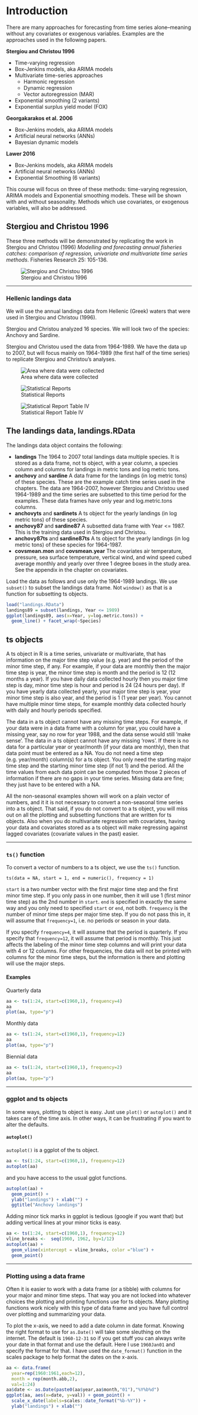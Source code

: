# Introduction

There are many approaches for forecasting from time series alone--meaning without any covariates or exogenous variables. Examples are the approaches used in the following papers.

**Stergiou and Christou 1996**

- Time-varying regression
- Box-Jenkins models, aka ARIMA models
- Multivariate time-series approaches
    - Harmonic regression
    - Dynamic regression
    - Vector autoregression (MAR)
- Exponential smoothing (2 variants)
- Exponential surplus yield model (FOX)

**Georgakarakos et al. 2006**

- Box-Jenkins models, aka ARIMA models
- Artificial neural networks (ANNs)
- Bayesian dynamic models

**Lawer 2016**

- Box-Jenkins models, aka ARIMA models
- Artificial neural networks (ANNs)
- Exponential Smoothing (6 variants)

This course will focus on three of these methods: time-varying regression, ARIMA models and Exponential smoothing models.  These will be shown with and without seasonality.  Methods which use covariates, or exogenous variables, will also be addressed.

## Stergiou and Christou 1996

These three methods will be demonstrated by replicating the work in Stergiou and Christou (1996) *Modelling and forecasting annual fisheries catches: comparison of regression, univariate and multivariate time series methods*. Fisheries Research 25: 105-136.

![Stergiou and Christou 1996](./figs/StergiouChristou1996.png)



---

### Hellenic landings data

We will use the annual landings data from Hellenic (Greek) waters that were used in Stergiou and Christou (1996). 

Stergiou and Christou analyzed 16 species.  We will look two of the species: Anchovy and Sardine.  

Stergiou and Christou used the data from 1964-1989.  We have the data up to 2007, but will focus mainly on 1964-1989 (the first half of the time series) to replicate Stergiou and Christou's analyses.


![Area where data were collected](./figs/Greece.png)


![Statistical Reports](./figs/StatisticalReportCover.png)


![Statistical Report Table IV](./figs/StatisticalReportTableIV.png)

## The landings data, landings.RData

The landings data object contains the following:

* **landings** The 1964 to 2007 total landings data multiple species.  It is stored as a data frame, not ts object, with a year column, a species column and columns for landings in metric tons and log metric tons.
* **anchovy** and **sardine** A data frame for the landings (in log metric tons) of these species.  These are the example catch time series used in the chapters.  The data are 1964-2007, however Stergiou and Christou used 1964-1989 and the time series are subsetted to this time period for the examples.  These data frames have only year and log.metric.tons columns.
* **anchovyts** and **sardinets** A ts object for the yearly landings (in log metric tons) of these species.
* **anchovy87** and **sardine87** A subsetted data frame with Year <= 1987.  This is the training data used in Stergiou and Christou.
* **anchovy87ts** and **sardine87ts** A ts object for the yearly landings (in log metric tons) of these species for 1964-1987.
* **covsmean.mon** and **covsmean.year** The covariates air temperature, pressure, sea surface temperature, vertical wind, and wind speed cubed average monthly and yearly over three 1 degree boxes in the study area.  See the appendix in the chapter on covariates.

Load the data as follows and use only the 1964-1989 landings.  We use `subset()` to subset the landings data frame.  Not `window()` as that is a function for subsetting ts objects.

```r
load("landings.RData")
landings89 = subset(landings, Year <= 1989)
ggplot(landings89, aes(x=Year, y=log.metric.tons)) +
  geom_line() + facet_wrap(~Species)
```

## ts objects

A ts object in R is a time series, univariate or multivariate, that has information on the major time step value (e.g. year) and the period of the minor time step, if any.  For example, if your data are monthly then the major time step is year, the minor time step is month and the period is 12 (12 months a year).  If you have daily data collected hourly then you major time step is day, minor time step is hour and period is 24 (24 hours per day).  If you have yearly data collected yearly, your major time step is year, your minor time step is also year, and the period is 1 (1 year per year).  You cannot have multiple minor time steps, for example monthly data collected hourly with daily and hourly periods specified. 

The data in a ts object cannot have any missing time steps.  For example, if your data were in a data frame with a column for year, you could have a missing year, say no row for year 1988, and the data sense would still 'make sense'.  The data in a ts object cannot have any missing 'rows'.  If there is no data for a particular year or year/month (if your data are monthly), then that data point must be entered as a NA.  You do not need a time step (e.g. year/month) column(s) for a ts object.  You only need the starting major time step and the starting minor time step (if not 1) and the period.  All the time values from each data point can be computed from those 2 pieces of information if there are no gaps in your time series.  Missing data are fine; they just have to be entered with a NA.

All the non-seasonal examples shown will work on a plain vector of numbers, and it it is not necessary to convert a non-seasonal time series into a ts object.  That said, if you do not convert to a ts object, you will miss out on all the plotting and subsetting functions that are written for ts objects.  Also when you do multivariate regression with covariates, having your data and covariates stored as a ts object will make regressing against lagged covariates (covariate values in the past) easier.

---

### `ts()` function

To convert a vector of numbers to a ts object, we use the `ts()` function.

```
ts(data = NA, start = 1, end = numeric(), frequency = 1)
```

`start` is a two number vector with the first major time step and the first minor time step.  If you only pass in one number, then it will use 1 (first minor time step) as the 2nd number in `start`.  `end` is specified in exactly the same way and you only need to specified `start` or `end`, not both.   `frequency` is the number of minor time steps per major time step.  If you do not pass this in, it will assume that `frequency=1`, i.e. no periods or season in your data.  

If you specify `frequency=4`, it will assume that the period is quarterly.  If you specify that `frequency=12`, it will assume that period is monthly.  This just affects the labeling of the minor time step columns and will print your data with 4 or 12 columns.  For other frequencies, the data will not be printed with columns for the minor time steps, but the information is there and plotting will use the major steps.

#### Examples {-}

Quarterly data

```r
aa <- ts(1:24, start=c(1960,1), frequency=4)
aa
plot(aa, type="p")
```

Monthly data

```r
aa <- ts(1:24, start=c(1960,1), frequency=12)
aa
plot(aa, type="p")
```

Biennial data

```r
aa <- ts(1:24, start=c(1960,1), frequency=2)
aa
plot(aa, type="p")
```

---

### ggplot and ts objects

In some ways, plotting ts object is easy.  Just use `plot()` or `autoplot()` and it takes care of the time axis.  In other ways, it can be frustrating if you want to alter the defaults.

#### `autoplot()` {-}

`autoplot()` is a ggplot of the ts object.

```r
aa <- ts(1:24, start=c(1960,1), frequency=12)
autoplot(aa) 
```
and you have access to the usual gglot functions.

```r
autoplot(aa) + 
  geom_point() +
  ylab("landings") + xlab("") +
  ggtitle("Anchovy landings")
```
Adding minor tick marks in ggplot is tedious (google if you want that) but adding vertical lines at your minor ticks is easy.

```r
aa <- ts(1:24, start=c(1960,1), frequency=12)
vline_breaks <-  seq(1960, 1962, by=1/12)
autoplot(aa) + 
  geom_vline(xintercept = vline_breaks, color ="blue") +
  geom_point() 
```

---

### Plotting using a data frame

Often it is easier to work with a data frame (or a tibble) with columns for your major and minor time steps. That way you are not locked into whatever choices the plotting and printing functions use for ts objects.  Many plotting functions work nicely with this type of data frame and you have full control over plotting and summarizing your data.  

To plot the x-axis, we need to add a date column in date format.  Knowing the right format to use for `as.Date()` will take some sleuthing on the internet.  The default is `1960-12-31` so if you get stuff you can always write your date in that format and use the default.   Here I use `1960Jan01` and specify the format for that.  I have used the `date_format()` function in the scales package to help format the dates on the x-axis.

```r
aa <- data.frame(
  year=rep(1960:1961,each=12), 
  month = rep(month.abb,2),
  val=1:24)
aa$date <- as.Date(paste0(aa$year,aa$month,"01"),"%Y%b%d")
ggplot(aa, aes(x=date, y=val)) + geom_point() +
  scale_x_date(labels=scales::date_format("%b-%Y")) +
  ylab("landings") + xlab("")
```